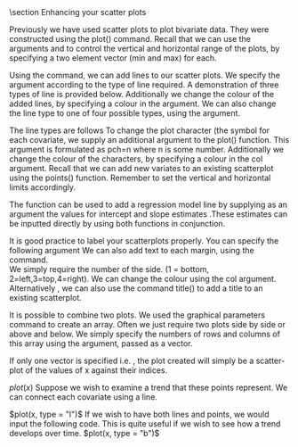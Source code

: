 \chapter { R Graphics}
\section Enhancing your scatter plots
\subsection{Adding lines}
Previously we have used scatter plots to plot bivariate data. They were constructed using the plot() command.
Recall that we can use the arguments \texttt{xlim} and \texttt{ylim} to control the vertical and horizontal range of the plots, by specifying a two element vector (min and max) for each.

Using the \texttt{abline()} command, we can add lines to our scatter plots. We specify the argument according to the type of line required. A demonstration of three types of line is provided below.
Additionally we change the colour of the added lines, by specifying a colour in the \texttt{col} argument. We can also change the line type to one of four possible types, using the \texttt{lty} argument.

The line types are follows
\begin{itemize}
\item	\texttt{lty =1}   Normal full line (default)
\item	\texttt{lty =2}   Dashed line
\item	\texttt{lty =3}   Dotted line
\item	\texttt{lty =4}   Dash-dot line
\end{itemize}
\footnotesize \begin{verbatim}
x=rnorm(10)
y=rnorm(10)
plot(x,y)
plot(x,y,xlim=c(-4,4),ylim=c(-4,4))
abline(v =0 , lty =2 )    # add a vertical dotted line (here the y-axis) to the plot
abline(h=0  ,lty =3)    # add a horizontal dotted line (here the x-axis) to the plot
abline(a=0,b=1,col="green") # add a line to your plot with intercept "a" and slope "b"
 \end{verbatim}\normalsize

\subsection{Changing your plot character}

To change the plot character (the symbol for each covariate, we supply an additional argument to the plot() function.  This argument is formulated as pch=n where n is some number.
Additionally we change the colour of the characters, by specifying a colour in the col argument.
\footnotesize \begin{verbatim}
plot(x,y,pch=15,col="red")		#Square plot symbols
plot(x,y,pch=16,col="green")		#Orb plot symbols
plot(x,y,pch=17,col="mauve")		#Triangular plot symbols
plot(x,y,pch=36	,col="amber")		#Dollar sign plot symbols
\end{verbatim}\normalsize
Recall that we can add new variates to an existing scatterplot using the points() function. Remember to set the vertical and horizontal limits accordingly.
\footnotesize \begin{verbatim}
y1 = rnorm(10); y2 = rnorm(10)
plot(x,y1, pch=8,col="purple" ,xlim=c(-5,5),ylim=c(-5,5))
points(x,y2,pch=12,col="green")
\end{verbatim}\normalsize
\subsection{Adding the regression model line}

The \texttt{abline()} function can be used to add a regression model line  by supplying as an argument the \texttt{coef()} values for intercept and slope estimates .These estimates can be inputted directly by using both functions in conjunction.

\footnotesize \begin{verbatim}
Fit1 =lm(y1~x);  coef(Fit1)
abline(coef(Fit1))	
\end{verbatim}\normalsize

\subsection{Adding a title }

It is good practice to label your scatterplots properly. You can specify the following argument
\begin{itemize}
\item	main="Scatterplot Example", 	This provides the plot with a title
\item	sub="Subtitle",                 This adds a subtitle
\item	xlab="X variable ",				This command labels the x axis 
\item   ylab="y variable ",				This command labels the y-axis
\end{itemize}
We can also add text to each margin, using the \texttt{mtext()} command.  
We simply require the number of the side. (1 = bottom, 2=left,3=top,4=right). 
We can change the colour using the col argument.
\footnotesize \begin{verbatim}
plot(x,y,main="Scatterplot Example",   sub="subtitle",    xlab="X variable ", ylab="y variable ")	
mtext("Enhanced Scatterplot", side=4,col="red ")
\end{verbatim}\normalsize
Alternatively , we can also use the command title() to add a title to an existing scatterplot.
\footnotesize \begin{verbatim}
title(main="Scatterplot Example)	
\end{verbatim}\normalsize


\section{Combining plots}
It is possible to combine two plots. We used the graphical parameters command \texttt{par()} to create an array. 
Often we just require two plots side by side or above and below. We simply specify the numbers of rows and columns of this array using the \texttt{mfrow} argument, passed as a vector.

\begin{verbatim}
par(mfrow=c(1,2))
plot(x,y1)			# draw first plot
plot(x,y2)			# draw second plot
par(mfrow=c(1,1))		# reset to default setting.
\end{verbatim}

\section{Plot of single vectors}
If only one vector is specified i.e. \texttt{plot(x)},  the plot created will simply be a scatter-plot of the values of x against their indices.

$plot(x)$
Suppose we wish to examine a trend that these points represent. We can connect each covariate using a line.

$plot(x, type = "l")$
If we wish to have both lines and points, we would input the following code. This is quite useful if we wish to see how a trend develops over time.
$plot(x, type = "b")$


